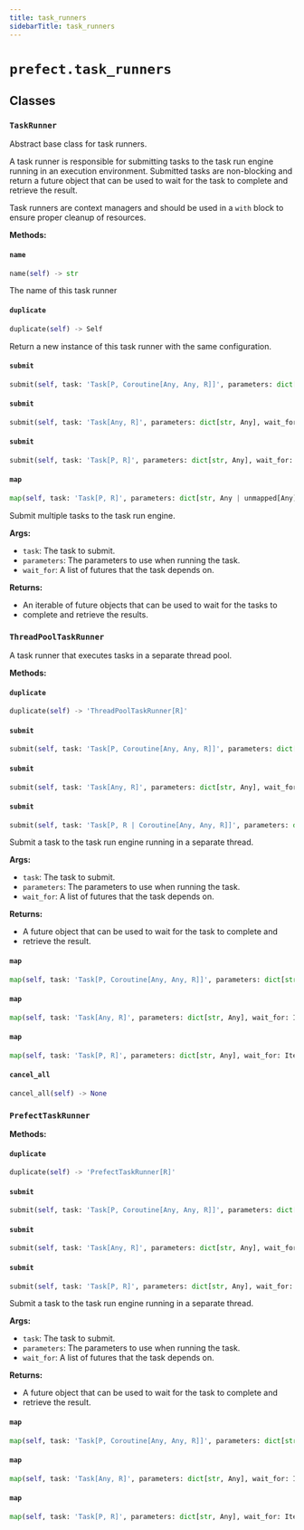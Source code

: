 ```yaml
---
title: task_runners
sidebarTitle: task_runners
---
```


# `prefect.task_runners`

## Classes

### `TaskRunner` <sup><a href="https://github.com/prefecthq/prefect/blob/main/src/prefect/task_runners.py#L51" target="_blank"><Icon icon="github" size="14" /></a></sup>


Abstract base class for task runners.

A task runner is responsible for submitting tasks to the task run engine running
in an execution environment. Submitted tasks are non-blocking and return a future
object that can be used to wait for the task to complete and retrieve the result.

Task runners are context managers and should be used in a `with` block to ensure
proper cleanup of resources.


**Methods:**

#### `name` <sup><a href="https://github.com/prefecthq/prefect/blob/main/src/prefect/task_runners.py#L68" target="_blank"><Icon icon="github" size="14" /></a></sup>

```python
name(self) -> str
```

The name of this task runner


#### `duplicate` <sup><a href="https://github.com/prefecthq/prefect/blob/main/src/prefect/task_runners.py#L73" target="_blank"><Icon icon="github" size="14" /></a></sup>

```python
duplicate(self) -> Self
```

Return a new instance of this task runner with the same configuration.


#### `submit` <sup><a href="https://github.com/prefecthq/prefect/blob/main/src/prefect/task_runners.py#L79" target="_blank"><Icon icon="github" size="14" /></a></sup>

```python
submit(self, task: 'Task[P, Coroutine[Any, Any, R]]', parameters: dict[str, Any], wait_for: Iterable[PrefectFuture[Any]] | None = None, dependencies: dict[str, set[RunInput]] | None = None) -> F
```

#### `submit` <sup><a href="https://github.com/prefecthq/prefect/blob/main/src/prefect/task_runners.py#L89" target="_blank"><Icon icon="github" size="14" /></a></sup>

```python
submit(self, task: 'Task[Any, R]', parameters: dict[str, Any], wait_for: Iterable[PrefectFuture[Any]] | None = None, dependencies: dict[str, set[RunInput]] | None = None) -> F
```

#### `submit` <sup><a href="https://github.com/prefecthq/prefect/blob/main/src/prefect/task_runners.py#L98" target="_blank"><Icon icon="github" size="14" /></a></sup>

```python
submit(self, task: 'Task[P, R]', parameters: dict[str, Any], wait_for: Iterable[PrefectFuture[Any]] | None = None, dependencies: dict[str, set[RunInput]] | None = None) -> F
```

#### `map` <sup><a href="https://github.com/prefecthq/prefect/blob/main/src/prefect/task_runners.py#L106" target="_blank"><Icon icon="github" size="14" /></a></sup>

```python
map(self, task: 'Task[P, R]', parameters: dict[str, Any | unmapped[Any] | allow_failure[Any]], wait_for: Iterable[PrefectFuture[R]] | None = None) -> PrefectFutureList[F]
```

Submit multiple tasks to the task run engine.

**Args:**
- `task`: The task to submit.
- `parameters`: The parameters to use when running the task.
- `wait_for`: A list of futures that the task depends on.

**Returns:**
- An iterable of future objects that can be used to wait for the tasks to
- complete and retrieve the results.


### `ThreadPoolTaskRunner` <sup><a href="https://github.com/prefecthq/prefect/blob/main/src/prefect/task_runners.py#L228" target="_blank"><Icon icon="github" size="14" /></a></sup>


A task runner that executes tasks in a separate thread pool.


**Methods:**

#### `duplicate` <sup><a href="https://github.com/prefecthq/prefect/blob/main/src/prefect/task_runners.py#L256" target="_blank"><Icon icon="github" size="14" /></a></sup>

```python
duplicate(self) -> 'ThreadPoolTaskRunner[R]'
```

#### `submit` <sup><a href="https://github.com/prefecthq/prefect/blob/main/src/prefect/task_runners.py#L260" target="_blank"><Icon icon="github" size="14" /></a></sup>

```python
submit(self, task: 'Task[P, Coroutine[Any, Any, R]]', parameters: dict[str, Any], wait_for: Iterable[PrefectFuture[Any]] | None = None, dependencies: dict[str, set[RunInput]] | None = None) -> PrefectConcurrentFuture[R]
```

#### `submit` <sup><a href="https://github.com/prefecthq/prefect/blob/main/src/prefect/task_runners.py#L269" target="_blank"><Icon icon="github" size="14" /></a></sup>

```python
submit(self, task: 'Task[Any, R]', parameters: dict[str, Any], wait_for: Iterable[PrefectFuture[Any]] | None = None, dependencies: dict[str, set[RunInput]] | None = None) -> PrefectConcurrentFuture[R]
```

#### `submit` <sup><a href="https://github.com/prefecthq/prefect/blob/main/src/prefect/task_runners.py#L277" target="_blank"><Icon icon="github" size="14" /></a></sup>

```python
submit(self, task: 'Task[P, R | Coroutine[Any, Any, R]]', parameters: dict[str, Any], wait_for: Iterable[PrefectFuture[Any]] | None = None, dependencies: dict[str, set[RunInput]] | None = None) -> PrefectConcurrentFuture[R]
```

Submit a task to the task run engine running in a separate thread.

**Args:**
- `task`: The task to submit.
- `parameters`: The parameters to use when running the task.
- `wait_for`: A list of futures that the task depends on.

**Returns:**
- A future object that can be used to wait for the task to complete and
- retrieve the result.


#### `map` <sup><a href="https://github.com/prefecthq/prefect/blob/main/src/prefect/task_runners.py#L351" target="_blank"><Icon icon="github" size="14" /></a></sup>

```python
map(self, task: 'Task[P, Coroutine[Any, Any, R]]', parameters: dict[str, Any], wait_for: Iterable[PrefectFuture[Any]] | None = None) -> PrefectFutureList[PrefectConcurrentFuture[R]]
```

#### `map` <sup><a href="https://github.com/prefecthq/prefect/blob/main/src/prefect/task_runners.py#L359" target="_blank"><Icon icon="github" size="14" /></a></sup>

```python
map(self, task: 'Task[Any, R]', parameters: dict[str, Any], wait_for: Iterable[PrefectFuture[Any]] | None = None) -> PrefectFutureList[PrefectConcurrentFuture[R]]
```

#### `map` <sup><a href="https://github.com/prefecthq/prefect/blob/main/src/prefect/task_runners.py#L366" target="_blank"><Icon icon="github" size="14" /></a></sup>

```python
map(self, task: 'Task[P, R]', parameters: dict[str, Any], wait_for: Iterable[PrefectFuture[Any]] | None = None) -> PrefectFutureList[PrefectConcurrentFuture[R]]
```

#### `cancel_all` <sup><a href="https://github.com/prefecthq/prefect/blob/main/src/prefect/task_runners.py#L374" target="_blank"><Icon icon="github" size="14" /></a></sup>

```python
cancel_all(self) -> None
```

### `PrefectTaskRunner` <sup><a href="https://github.com/prefecthq/prefect/blob/main/src/prefect/task_runners.py#L405" target="_blank"><Icon icon="github" size="14" /></a></sup>

**Methods:**

#### `duplicate` <sup><a href="https://github.com/prefecthq/prefect/blob/main/src/prefect/task_runners.py#L409" target="_blank"><Icon icon="github" size="14" /></a></sup>

```python
duplicate(self) -> 'PrefectTaskRunner[R]'
```

#### `submit` <sup><a href="https://github.com/prefecthq/prefect/blob/main/src/prefect/task_runners.py#L413" target="_blank"><Icon icon="github" size="14" /></a></sup>

```python
submit(self, task: 'Task[P, Coroutine[Any, Any, R]]', parameters: dict[str, Any], wait_for: Iterable[PrefectFuture[Any]] | None = None, dependencies: dict[str, set[RunInput]] | None = None) -> PrefectDistributedFuture[R]
```

#### `submit` <sup><a href="https://github.com/prefecthq/prefect/blob/main/src/prefect/task_runners.py#L422" target="_blank"><Icon icon="github" size="14" /></a></sup>

```python
submit(self, task: 'Task[Any, R]', parameters: dict[str, Any], wait_for: Iterable[PrefectFuture[Any]] | None = None, dependencies: dict[str, set[RunInput]] | None = None) -> PrefectDistributedFuture[R]
```

#### `submit` <sup><a href="https://github.com/prefecthq/prefect/blob/main/src/prefect/task_runners.py#L430" target="_blank"><Icon icon="github" size="14" /></a></sup>

```python
submit(self, task: 'Task[P, R]', parameters: dict[str, Any], wait_for: Iterable[PrefectFuture[Any]] | None = None, dependencies: dict[str, set[RunInput]] | None = None) -> PrefectDistributedFuture[R]
```

Submit a task to the task run engine running in a separate thread.

**Args:**
- `task`: The task to submit.
- `parameters`: The parameters to use when running the task.
- `wait_for`: A list of futures that the task depends on.

**Returns:**
- A future object that can be used to wait for the task to complete and
- retrieve the result.


#### `map` <sup><a href="https://github.com/prefecthq/prefect/blob/main/src/prefect/task_runners.py#L468" target="_blank"><Icon icon="github" size="14" /></a></sup>

```python
map(self, task: 'Task[P, Coroutine[Any, Any, R]]', parameters: dict[str, Any], wait_for: Iterable[PrefectFuture[Any]] | None = None) -> PrefectFutureList[PrefectDistributedFuture[R]]
```

#### `map` <sup><a href="https://github.com/prefecthq/prefect/blob/main/src/prefect/task_runners.py#L476" target="_blank"><Icon icon="github" size="14" /></a></sup>

```python
map(self, task: 'Task[Any, R]', parameters: dict[str, Any], wait_for: Iterable[PrefectFuture[Any]] | None = None) -> PrefectFutureList[PrefectDistributedFuture[R]]
```

#### `map` <sup><a href="https://github.com/prefecthq/prefect/blob/main/src/prefect/task_runners.py#L483" target="_blank"><Icon icon="github" size="14" /></a></sup>

```python
map(self, task: 'Task[P, R]', parameters: dict[str, Any], wait_for: Iterable[PrefectFuture[Any]] | None = None) -> PrefectFutureList[PrefectDistributedFuture[R]]
```
